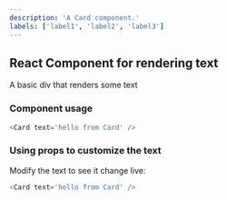 ---
description: 'A Card component.'
labels: ['label1', 'label2', 'label3']
---


## React Component for rendering text

A basic div that renders some text

### Component usage

```js
<Card text='hello from Card' />
```

### Using props to customize the text

Modify the text to see it change live:

```js live
<Card text='hello from Card' />
```
